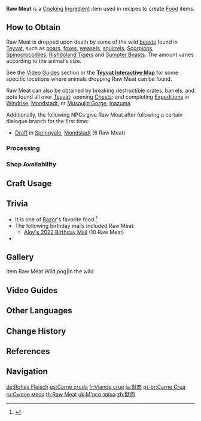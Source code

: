 {{Item Infobox
|id          = 100061
|image       = Item Raw Meat.png
|type        = Cooking Ingredients
|invCategory = Materials
|description = A fresh chunk of meat. Handled properly, it can be used to make delicious food.
|quality     = 1
|source1     = Found in the wild
|source2     = {{Sold By}}
|source3     = Reward from [[Expeditions]]
|source4     = Output from [[Processing]]
}}
'''Raw Meat''' is a [[Cooking Ingredient]] item used in recipes to create [[Food]] items.

==How to Obtain==
Raw Meat is dropped upon death by some of the wild [[Wildlife#Beasts|beasts]] found in [[Teyvat]], such as [[boars]], [[foxes]], [[weasels]], [[squirrel]]s, [[Scorpion]]s, [[Spinocrocodile]]s, [[Rishboland Tiger]]s and [[Sumpter Beast]]s. The amount varies according to the animal's size.

See the [[#Video Guides|Video Guides]] section or the '''[https://webstatic-sea.mihoyo.com/app/ys-map-sea/index.html#/map/2?shown_types=121 Teyvat Interactive Map]''' for some specific locations where animals dropping Raw Meat can be found.

Raw Meat can also be obtained by breaking destructible crates, barrels, and pots found all over [[Teyvat]]; opening [[Chests]]; and completing [[Expeditions]] in [[Windrise]], [[Mondstadt]], or [[Musoujin Gorge]], [[Inazuma]].

Additionally, the following NPCs give Raw Meat after following a certain dialogue branch for the first time:
*[[Draff]] in [[Springvale]], [[Mondstadt]] (6 Raw Meat)

===Processing===
{{Recipe
|type = Processing
|Chilled Meat = 1
|sort = Chilled Meat
|time = 1
}}

===Shop Availability===
{{Shop Availability}}

==Craft Usage==
{{Craft Usage}}

==Trivia==
* It is one of [[Razor]]'s favorite food.<ref>{{Ref/VO|Razor|Favorite Food}}</ref>
* The following birthday mails included Raw Meat:
** [[Mail/Hello, Friend. (2022-04-04)|Aloy's 2022 Birthday Mail]] (10 Raw Meat)
* {{Related Items|type=variant}}

==Gallery==
<gallery>
Item Raw Meat Wild.png|In the wild
</gallery>

==Video Guides==
{{EVT
|video1   = https://youtu.be/PqxOcXXbrqQ
|caption1 = Liyue Region Farm Guide (200-250 total)
}}

==Other Languages==
{{Other Languages
|default_hidden = 1
|en      = Raw Meat
|zhs     = 兽肉
|zhs_rm  = Shòuròu
|zht     = 獸肉
|zht_rm  = Shòuròu
|ja      = 獣肉
|ja_rm   = Kemononiku<ref>{{Ref/Quest|Little Chef on a Hunt|note=Japanese Voice-Over}}</ref>
|ko      = 짐승고기
|ko_rm   = Jimseunggogi
|es      = Carne cruda
|fr      = Viande crue
|ru      = Сырое мясо
|th      = Raw Meat
|vi      = Thịt Rừng
|de      = Rohes Fleisch
|id      = Raw Meat
|pt      = Carne Crua
|tr      = Çiğ Et
|it      = Carne cruda
}}

==Change History==
{{Change History|1.0}}

==References==
{{Reflist}}

==Navigation==
{{Material Navbox|type=Crafting Materials}}

[[de:Rohes Fleisch]]
[[es:Carne cruda]]
[[fr:Viande crue]]
[[ja:獣肉]]
[[pt-br:Carne Crua]]
[[ru:Сырое мясо]]
[[th:Raw Meat]]
[[uk:М'ясо звіра]]
[[zh:獸肉]]